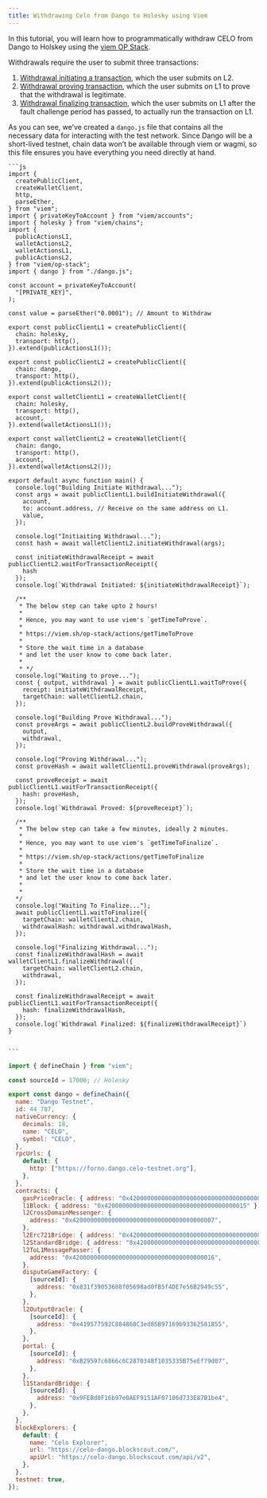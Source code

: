 ```yaml
---
title: Withdrawing Celo from Dango to Holesky using Viem
---
```



In this tutorial, you will learn how to programmatically withdraw CELO from Dango to Holskey using the [viem OP Stack](https://viem.sh/op-stack).  

Withdrawals require the user to submit three transactions:

1. [Withdrawal initiating a transaction](https://viem.sh/op-stack/actions/initiateWithdrawal), which the user submits on L2.
2. [Withdrawal proving transaction](https://viem.sh/op-stack/actions/proveWithdrawal), which the user submits on L1 to prove that the withdrawal is legitimate.
3. [Withdrawal finalizing transaction](https://viem.sh/op-stack/actions/finalizeWithdrawal), which the user submits on L1 after the fault challenge period has passed, to actually run the transaction on L1.

As you can see, we’ve created a `dango.js` file that contains all the necessary data for interacting with the test network. Since Dango will be a short-lived testnet, chain data won’t be available through viem or wagmi, so this file ensures you have everything you need directly at hand.

<Tabs>
  <TabItem value="index.js" label="index.js" default>

    ```js
    import {
      createPublicClient,
      createWalletClient,
      http,
      parseEther,
    } from "viem";
    import { privateKeyToAccount } from "viem/accounts";
    import { holesky } from "viem/chains";
    import {
      publicActionsL1,
      walletActionsL2,
      walletActionsL1,
      publicActionsL2,
    } from "viem/op-stack";
    import { dango } from "./dango.js";

    const account = privateKeyToAccount(
      "[PRIVATE_KEY]",
    );

    const value = parseEther("0.0001"); // Amount to Withdraw

    export const publicClientL1 = createPublicClient({
      chain: holesky,
      transport: http(),
    }).extend(publicActionsL1());

    export const publicClientL2 = createPublicClient({
      chain: dango,
      transport: http(),
    }).extend(publicActionsL2());

    export const walletClientL1 = createWalletClient({
      chain: holesky,
      transport: http(),
      account,
    }).extend(walletActionsL1());

    export const walletClientL2 = createWalletClient({
      chain: dango,
      transport: http(),
      account,
    }).extend(walletActionsL2());

    export default async function main() {
      console.log("Building Initiate Withdrawal...");
      const args = await publicClientL1.buildInitiateWithdrawal({
        account,
        to: account.address, // Receive on the same address on L1.
        value,
      });

      console.log("Initiaiting Withdrawal...");
      const hash = await walletClientL2.initiateWithdrawal(args);

      const initiateWithdrawalReceipt = await publicClientL2.waitForTransactionReceipt({
        hash
      });
      console.log(`Withdrawal Initiated: ${initiateWithdrawalReceipt}`);

      /**
       * The below step can take upto 2 hours!
       *
       * Hence, you may want to use viem's `getTimeToProve`.
       *
       * https://viem.sh/op-stack/actions/getTimeToProve
       *
       * Store the wait time in a database
       * and let the user know to come back later.
       *
       * */
      console.log("Waiting to prove...");
      const { output, withdrawal } = await publicClientL1.waitToProve({
        receipt: initiateWithdrawalReceipt,
        targetChain: walletClientL2.chain,
      });

      console.log("Building Prove Withdrawal...");
      const proveArgs = await publicClientL2.buildProveWithdrawal({
        output,
        withdrawal,
      });

      console.log("Proving Withdrawal...");
      const proveHash = await walletClientL1.proveWithdrawal(proveArgs);

      const proveReceipt = await publicClientL1.waitForTransactionReceipt({
        hash: proveHash,
      });
      console.log(`Withdrawal Proved: ${proveReceipt}`);

      /**
       * The below step can take a few minutes, ideally 2 minutes.
       *
       * Hence, you may want to use viem's `getTimeToFinalize`.
       *
       * https://viem.sh/op-stack/actions/getTimeToFinalize
       *
       * Store the wait time in a database
       * and let the user know to come back later.
       *
       *
      */
      console.log("Waiting To Finalize...");
      await publicClientL1.waitToFinalize({
        targetChain: walletClientL2.chain,
        withdrawalHash: withdrawal.withdrawalHash,
      });

      console.log("Finalizing Withdrawal...");
      const finalizeWithdrawalHash = await walletClientL1.finalizeWithdrawal({
        targetChain: walletClientL2.chain,
        withdrawal,
      });

      const finalizeWithdrawalReceipt = await publicClientL1.waitForTransactionReceipt({
        hash: finalizeWithdrawalHash,
      });
      console.log(`Withdrawal Finalized: ${finalizeWithdrawalReceipt}`)
    }


    ```

  </TabItem>

  <TabItem value="dango.js" label="dango.js">

```js
import { defineChain } from "viem";

const sourceId = 17000; // Holesky

export const dango = defineChain({
  name: "Dango Testnet",
  id: 44_787,
  nativeCurrency: {
    decimals: 18,
    name: "CELO",
    symbol: "CELO",
  },
  rpcUrls: {
    default: {
      http: ["https://forno.dango.celo-testnet.org"],
    },
  },
  contracts: {
    gasPriceOracle: { address: "0x420000000000000000000000000000000000000F" },
    l1Block: { address: "0x4200000000000000000000000000000000000015" },
    l2CrossDomainMessenger: {
      address: "0x4200000000000000000000000000000000000007",
    },
    l2Erc721Bridge: { address: "0x4200000000000000000000000000000000000014" },
    l2StandardBridge: { address: "0x4200000000000000000000000000000000000010" },
    l2ToL1MessagePasser: {
      address: "0x4200000000000000000000000000000000000016",
    },
    disputeGameFactory: {
      [sourceId]: {
        address: "0x831f39053688f05698ad0fB5f4DE7e56B2949c55",
      },
    },
    l2OutputOracle: {
      [sourceId]: {
        address: "0x419577592C884868C3ed85B97169b93362581855",
      },
    },
    portal: {
      [sourceId]: {
        address: "0xB29597c6866c6C2870348f1035335B75eEf79d07",
      },
    },
    l1StandardBridge: {
      [sourceId]: {
        address: "0x9FEBd0F16b97e0AEF9151AF07106d733E87B1be4",
      },
    },
  },
  blockExplorers: {
    default: {
      name: "Celo Explorer",
      url: "https://celo-dango.blockscout.com/",
      apiUrl: "https://celo-dango.blockscout.com/api/v2",
    },
  },
  testnet: true,
});
```

  </TabItem>

</Tabs>
